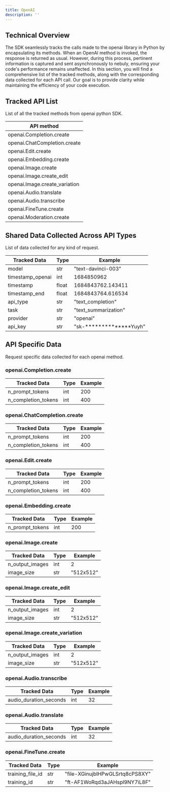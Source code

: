 ```yaml
---
title: OpenAI
description: ''
---
```


## Technical Overview
The SDK seamlessly tracks the calls made to the openai library in Python by encapsulating its methods. When an OpenAI method is invoked, the response is returned as usual. However, during this process, pertinent information is captured and sent asynchronously to nebuly, ensuring your code's performance remains unaffected. In this section, you will find a comprehensive list of the tracked methods, along with the corresponding data collected for each API call. Our goal is to provide clarity while maintaining the efficiency of your code execution.

## Tracked API List

List of all the tracked methods from openai python SDK. 

| API method                    |
| -----------                   |
| openai.Completion.create      |
| openai.ChatCompletion.create  |
| openai.Edit.create            |
| openai.Embedding.create       |
| openai.Image.create           |
| openai.Image.create_edit      |
| openai.Image.create_variation |
| openai.Audio.translate        |
| openai.Audio.transcribe       |
| openai.FineTune.create        |
| openai.Moderation.create      | 


## Shared Data Collected Across API Types

List of data collected for any kind of request.

| Tracked Data        |  Type   | Example                  |  
| ------------        | -----   | -----------              |
| model               |  str    |  "text-davinci-003"      |
| timestamp_openai    |  int    |  1684850962              |
| timestamp           |  float  |  1684843762.143411       |
| timestamp_end       |  float  |  1684843764.616534       |
| api_type            |  str    |  "text_completion"       |
| task                |  str    |  "text_summarization"    |
| provider            |  str    |  "openai"                |
| api_key             |  str    |  "sk-**************Yuyh" |


## API Specific Data

Request specific data collected for each openai method. 

### openai.Completion.create 

| Tracked Data        |  Type   | Example                  |  
| ------------        | -----   | -----------              |
| n_prompt_tokens     |  int    |  200                     |
| n_completion_tokens |  int    |  400                     |

### openai.ChatCompletion.create 

| Tracked Data        |  Type   | Example                  |  
| ------------        | -----   | -----------              |
| n_prompt_tokens     |  int    |  200                     |
| n_completion_tokens |  int    |  400                     |

### openai.Edit.create 

| Tracked Data        |  Type   | Example                  |  
| ------------        | -----   | -----------              |
| n_prompt_tokens     |  int    |  200                     |
| n_completion_tokens |  int    |  400                     |

### openai.Embedding.create 

| Tracked Data        |  Type   | Example                   |  
| ------------        | -----   | -----------               |
| n_prompt_tokens     |  int    |  200                      |

### openai.Image.create 

| Tracked Data        |  Type   | Example                   |  
| ------------        | -----   | -----------               |
| n_output_images     |  int    |  2                        |
| image_size          |  str    |  "512x512"                |

### openai.Image.create_edit

| Tracked Data        |  Type   | Example                   |  
| ------------        | -----   | -----------               |
| n_output_images     |  int    |  2                        |
| image_size          |  str    |  "512x512"                |

### openai.Image.create_variation

| Tracked Data        |  Type   | Example                   |  
| ------------        | -----   | -----------               |
| n_output_images     |  int    |  2                        |
| image_size          |  str    |  "512x512"                |

### openai.Audio.transcribe

| Tracked Data           |  Type   | Example                   |  
| ------------           | -----   | -----------               |
| audio_duration_seconds |   int   | 32                        |

### openai.Audio.translate

| Tracked Data           |  Type   | Example                   |  
| ------------           | -----   | -----------               |
| audio_duration_seconds |   int   | 32                        |

### openai.FineTune.create

| Tracked Data           |  Type   | Example                              |  
| ------------           | -----   | -----------                          |
| training_file_id       |  str    | "file-XGinujblHPwGLSrtq8cPS8XY"      |
| training_id            |  str    | "ft-AF1WoRqd3aJAHspl9NY7iL8F"        |

